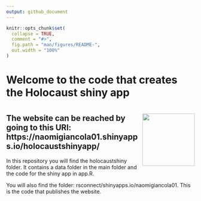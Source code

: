 ```yaml
---
output: github_document
---
```


<!-- README.md is generated from README.Rmd. Please edit that file -->

```r
knitr::opts_chunk$set(
  collapse = TRUE,
  comment = "#>",
  fig.path = "man/figures/README-",
  out.width = "100%"
)
```

# Welcome to the code that creates the Holocaust shiny app

# <img src="data/hex-Visualizing_Holocaust_Data" align="right" height=140/>

## The website can be reached by going to this URl: https://naomigiancola01.shinyapps.io/holocaustshinyapp/


In this repository you will find the holocaustshiny folder. It contains a data folder in the main folder and the code for the shiny app in app.R. 

You will also find the folder: rsconnect/shinyapps.io/naomigiancola01. This is the code that publishes the website.
